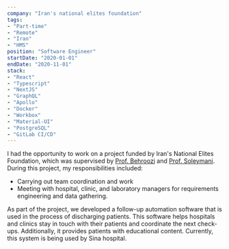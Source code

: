 ```yaml
---
company: "Iran's national elites foundation"
tags: 
- "Part-time"
- "Remote"
- "Iran"
- "HMS"
position: "Software Engineer"
startDate: "2020-01-01"
endDate: "2020-11-01"
stack:
- "React"
- "Typescript"
- "NextJS"
- "GraphQL"
- "Apollo"
- "Docker"
- "Workbox"
- "Material-UI"
- "PostgreSQL"
- "GitLab CI/CD"
---
```


I had the opportunity to work on a project funded by Iran's National Elites Foundation, which was supervised by
[Prof. Behroozi](http://ee.sharif.edu/~behroozi/) and [Prof. Soleymani](http://sharif.edu/~soleymani/).
During this project, my responsibilities included:

- Carrying out team coordination and work
- Meeting with hospital, clinic, and laboratory managers for requirements engineering and data gathering.

As part of the project, we developed a follow-up automation software that is used in the process of discharging patients.
This software helps hospitals and clinics stay in touch with their patients and coordinate the next check-ups.
Additionally, it provides patients with educational content. Currently, this system is being used by Sina hospital.
